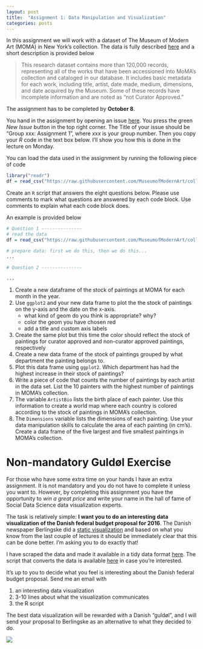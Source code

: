 ```yaml
---
layout: post
title:  "Assignment 1: Data Manipulation and Visualization"
categories: posts
---
```


In this assignment we will work with a dataset of The Museum of Modern Art (MOMA) in New York's collection. The data is fully described [here](https://github.com/MuseumofModernArt/collection) and a short description is provided below

> This research dataset contains more than 120,000 records, representing all of the works that have been accessioned into MoMA’s collection and cataloged in our database. It includes basic metadata for each work, including title, artist, date made, medium, dimensions, and date acquired by the Museum. Some of these records have incomplete information and are noted as “not Curator Approved.” 

The assignment has to be completed by **October 8**. 

You hand in the assignment by opening an issue [here](https://github.com/sebastianbarfort/sds/issues). You press the green *New Issue* button in the top right corner. The Title of your issue should be "Group xxx: Assignment 1", where *xxx* is your group number. Then you copy your *R* code in the text box below. I'll show you how this is done in the lecture on Monday. 

You can load the data used in the assignment by running the following piece of code

```r
library("readr")
df = read_csv("https://raw.githubusercontent.com/MuseumofModernArt/collection/master/Artworks.csv")
```

Create an `R` script that answers the eight questions below. Please use comments to mark what questions are answered by each code block. Use comments to explain what each code block does. 

An example is provided below

```r
# Question 1 ---------------
# read the data
df = read_csv("https://raw.githubusercontent.com/MuseumofModernArt/collection/master/Artworks.csv")

# prepare data: first we do this, then we do this...
...

# Question 2 ---------------

...
```

1. Create a new dataframe of the stock of paintings at MOMA for each month in the year. 
2. Use `ggplot2` and your new data frame to plot the the stock of paintings on the y-axis and the date on the x-axis. 
    - what kind of geom do you think is appropriate? why?
    - color the geom you have chosen red
    - add a title and custom axis labels 
3. Create the same plot but this time the color should reflect the stock of paintings for curator approved and non-curator approved paintings, respectively
4. Create a new data frame of the stock of paintings grouped by what department the painting belongs to.
5. Plot this data frame using `ggplot2`. Which department has had the highest increase in their stock of paintings?
6. Write a piece of code that counts the number of paintings by each artist in the data set. List the 10 painters with the highest number of paintings in MOMA's collection. 
7. The variable `ArtistBio` lists the birth place of each painter. Use this information to create a world map where each country is colored according to the stock of paintings in MOMA's collection. 
8. The `Dimensions` variable lists the dimensions of each painting. Use your data manipulation skills to calculate the area of each painting (in cm's). Create a data frame of the five largest and five smallest paintings in MOMA's collection. 


# Non-mandatory Guldøl Exercise

For those who have some extra time on your hands I have an extra assignment. It is not mandatory and you do not have to complete it unless you want to. However, by completing this assignment you have the opportunity to *win a great price* and write your name in the hall of fame of Social Data Science data visualization experts. 

The task is relatively simple: **I want you to do an interesting data visualization of the Danish federal budget proposal for 2016**. The Danish newspaper Berlingske did a [static visualization](http://www.b.dk/nationalt/grafisk-se-finansloven-i-hovedtraek) and based on what you know from the last couple of lectures it should be immediately clear that this can be done better. I'm asking you to do exactly that! 

I have scraped the data and made it available in a tidy data format [here](https://raw.githubusercontent.com/sebastianbarfort/sds/gh-pages/data/finanslov_tidy.csv). The script that converts the data is available [here](https://github.com/sebastianbarfort/sds/blob/gh-pages/scripts/tidy_finanslov.R) in case you're interested. 

It's up to you to decide what you feel is interesting about the Danish federal budget proposal. Send me an email with 

1. an interesting data visualization
2. 3-10 lines about what the visualization communicates
3. the R script

The best data visualization will be rewarded with a Danish "guldøl", and I will send your proposal to Berlingske as an alternative to what they decided to do. 

![](http://www.olfabrikken.dk/~/media/Images/Corporate/Product%20Images/Product%20Image%20181x400/Guldoel%20flaske.ashx)



  

